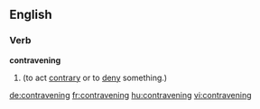 ==English==

===Verb===
'''contravening'''

# {{present participle of|contravene}} (to act [[contrary]] or to [[deny]] something.)

[[de:contravening]]
[[fr:contravening]]
[[hu:contravening]]
[[vi:contravening]]
